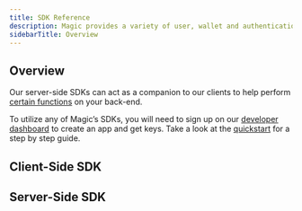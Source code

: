 ```yaml
---
title: SDK Reference
description: Magic provides a variety of user, wallet and authentication methods in multiple languages and frameworks for web and mobile.
sidebarTitle: Overview
---
```


## Overview

Our server-side SDKs can act as a companion to our clients to help perform [certain functions](/docs/embedded-wallet/api/server-side-sdks/overview#use-cases) on your back-end.

To utilize any of Magic’s SDKs, you will need to sign up on our [developer dashboard](https://dashboard.magic.link/) to create an app and get keys. Take a look at the [quickstart](/docs/home/quickstart/cli) for a step by step guide.

## ⁠Client-Side SDK

<CardGroup cols={3}>
  <Card title="Web" icon="js" href="/docs/embedded-wallet/api/client-side-sdks/web" horizontal iconType="solid"/>
  <Card title="React Native" icon="react" href="/docs/embedded-wallet/api/client-side-sdks/react-native" horizontal iconType="solid"/>
  <Card title="Android" icon="android" href="/docs/embedded-wallet/api/client-side-sdks/android" horizontal iconType="solid"/>
  <Card title="iOS" icon="apple" href="/docs/embedded-wallet/api/client-side-sdks/ios" horizontal iconType="solid"/>
  <Card title="Flutter" icon="flutter" href="/docs/embedded-wallet/api/client-side-sdks/flutter"horizontal  iconType="solid"/>
</CardGroup>

## Server-Side SDK
<CardGroup cols={3}>
  <Card title="Overview" icon="server" href="/docs/embedded-wallet/api/server-side-sdks/overview"horizontal  iconType="solid"/>
  <Card title="Python" icon="python" href="/docs/embedded-wallet/api/server-side-sdks/python" horizontal iconType="solid"/>
  <Card title="Node" icon="node-js" href="/docs/embedded-wallet/api/server-side-sdks/node" horizontal iconType="solid"/>
</CardGroup>
